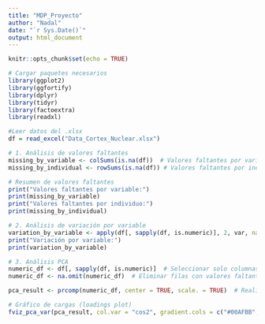 ```yaml
---
title: "MDP_Proyecto"
author: "Nadal"
date: "`r Sys.Date()`"
output: html_document
---
```


```r
knitr::opts_chunk$set(echo = TRUE)
```


```r
# Cargar paquetes necesarios
library(ggplot2)
library(ggfortify)
library(dplyr)
library(tidyr)
library(factoextra)
library(readxl)
```

```r
#Leer datos del .xlsx
df = read_excel("Data_Cortex_Nuclear.xlsx")
```

```r
# 1. Análisis de valores faltantes
missing_by_variable <- colSums(is.na(df))  # Valores faltantes por variable
missing_by_individual <- rowSums(is.na(df)) # Valores faltantes por individuo

# Resumen de valores faltantes
print("Valores faltantes por variable:")
print(missing_by_variable)
print("Valores faltantes por individuo:")
print(missing_by_individual)

```

```r
# 2. Análisis de variación por variable
variation_by_variable <- apply(df[, sapply(df, is.numeric)], 2, var, na.rm = TRUE)
print("Variación por variable:")
print(variation_by_variable)

```


```r
# 3. Análisis PCA
numeric_df <- df[, sapply(df, is.numeric)]  # Seleccionar solo columnas numéricas
numeric_df <- na.omit(numeric_df)  # Eliminar filas con valores faltantes

pca_result <- prcomp(numeric_df, center = TRUE, scale. = TRUE)  # Realizar PCA

# Gráfico de cargas (loadings plot)
fviz_pca_var(pca_result, col.var = "cos2", gradient.cols = c("#00AFBB", "#E7B800", "#FC4E07"), repel = TRUE)

```






